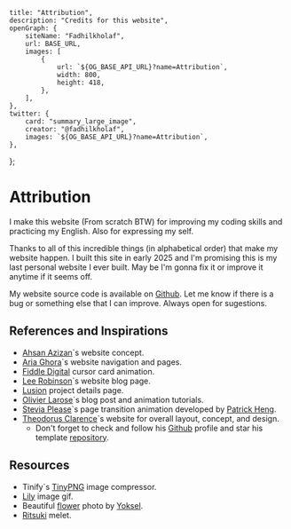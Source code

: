 
    title: "Attribution",
    description: "Credits for this website",
    openGraph: {
        siteName: "Fadhilkholaf",
        url: BASE_URL,
        images: [
            {
                url: `${OG_BASE_API_URL}?name=Attribution`,
                width: 800,
                height: 418,
            },
        ],
    },
    twitter: {
        card: "summary_large_image",
        creator: "@fadhilkholaf",
        images: `${OG_BASE_API_URL}?name=Attribution`,
    },
};

# Attribution

I make this website (From scratch BTW) for improving my coding skills and practicing my English. Also for expressing my self.

Thanks to all of this incredible things (in alphabetical order) that make my website happen. I built this site in early 2025 and I'm promising this is my last personal website I ever built. May be I'm gonna fix it or improve it anytime if it seems off.

My website source code is available on [Github](https://github.com/fadhilkholaf/tulungagung). Let me know if there is a bug or something else that I can improve. Always open for sugestions.

## References and Inspirations

- [Ahsan Azizan](https://www.ahsanzizan.xyz)\`s website concept.
- [Aria Ghora](https://ghora.net)\`s website navigation and pages.
- [Fiddle Digital](https://fiddle.digital) cursor card animation.
- [Lee Robinson](https://leerob.com)\`s website blog page.
- [Lusion](https://lusion.co) project details page.
- [Olivier Larose](https://blog.olivierlarose.com)\`s blog post and animation tutorials.
- [Stevia Please](https://www.steviaplease.me)\`s page transition animation developed by [Patrick Heng](https://patrickheng.com).
- [Theodorus Clarence](https://theodorusclarence.com)\`s website for overall layout, concept, and design.
    - Don't forget to check and follow his [Github](https://github.com/theodorusclarence) profile and star his template [repository](https://github.com/theodorusclarence/ts-nextjs-tailwind-starter).

## Resources

- Tinify`s [TinyPNG](https://tinypng.com) image compressor.
- [Lily](https://tenor.com/view/love-mylofly-jkt48-lily-cantik-lily-lucu-gif-2165950836249670182) image gif.
- Beautiful [flower](https://unsplash.com/photos/selective-focus-photography-of-purple-petaled-flower-ko-Dt_501t4) photo by [Yoksel](https://unsplash.com/@yoksel).
- [Ritsuki](https://id.pinterest.com/pin/580190364524620952) melet.

